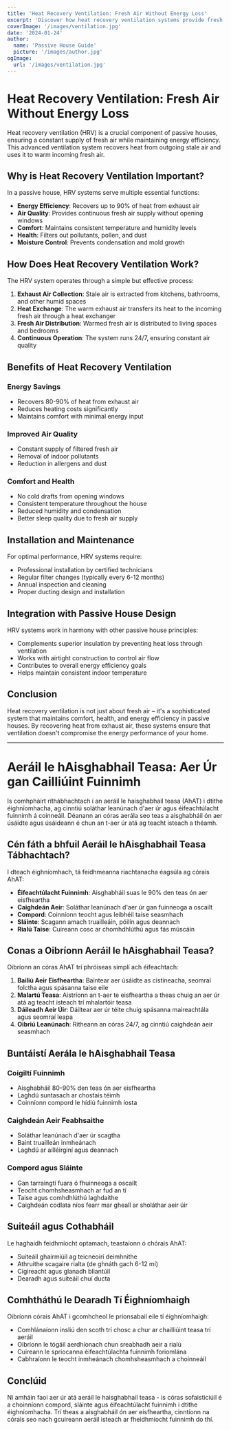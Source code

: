 ```yaml
---
title: 'Heat Recovery Ventilation: Fresh Air Without Energy Loss'
excerpt: 'Discover how heat recovery ventilation systems provide fresh air while maintaining energy efficiency in passive houses.'
coverImage: '/images/ventilation.jpg'
date: '2024-01-24'
author:
  name: 'Passive House Guide'
  picture: '/images/author.jpg'
ogImage:
  url: '/images/ventilation.jpg'
---
```


# Heat Recovery Ventilation: Fresh Air Without Energy Loss

Heat recovery ventilation (HRV) is a crucial component of passive houses, ensuring a constant supply of fresh air while maintaining energy efficiency. This advanced ventilation system recovers heat from outgoing stale air and uses it to warm incoming fresh air.

## Why is Heat Recovery Ventilation Important?

In a passive house, HRV systems serve multiple essential functions:

- **Energy Efficiency**: Recovers up to 90% of heat from exhaust air
- **Air Quality**: Provides continuous fresh air supply without opening windows
- **Comfort**: Maintains consistent temperature and humidity levels
- **Health**: Filters out pollutants, pollen, and dust
- **Moisture Control**: Prevents condensation and mold growth

## How Does Heat Recovery Ventilation Work?

The HRV system operates through a simple but effective process:

1. **Exhaust Air Collection**: Stale air is extracted from kitchens, bathrooms, and other humid spaces
2. **Heat Exchange**: The warm exhaust air transfers its heat to the incoming fresh air through a heat exchanger
3. **Fresh Air Distribution**: Warmed fresh air is distributed to living spaces and bedrooms
4. **Continuous Operation**: The system runs 24/7, ensuring constant air quality

## Benefits of Heat Recovery Ventilation

### Energy Savings
- Recovers 80-90% of heat from exhaust air
- Reduces heating costs significantly
- Maintains comfort with minimal energy input

### Improved Air Quality
- Constant supply of filtered fresh air
- Removal of indoor pollutants
- Reduction in allergens and dust

### Comfort and Health
- No cold drafts from opening windows
- Consistent temperature throughout the house
- Reduced humidity and condensation
- Better sleep quality due to fresh air supply

## Installation and Maintenance

For optimal performance, HRV systems require:

- Professional installation by certified technicians
- Regular filter changes (typically every 6-12 months)
- Annual inspection and cleaning
- Proper ducting design and installation

## Integration with Passive House Design

HRV systems work in harmony with other passive house principles:

- Complements superior insulation by preventing heat loss through ventilation
- Works with airtight construction to control air flow
- Contributes to overall energy efficiency goals
- Helps maintain consistent indoor temperature

## Conclusion

Heat recovery ventilation is not just about fresh air – it's a sophisticated system that maintains comfort, health, and energy efficiency in passive houses. By recovering heat from exhaust air, these systems ensure that ventilation doesn't compromise the energy performance of your home.

---

# Aeráil le hAisghabhail Teasa: Aer Úr gan Cailliúint Fuinnimh

Is comhpháirt ríthábhachtach í an aeráil le haisghabhail teasa (AhAT) i dtithe éighníomhacha, ag cinntiú soláthar leanúnach d'aer úr agus éifeachtúlacht fuinnimh á coinneáil. Déanann an córas aerála seo teas a aisghabháil ón aer úsáidte agus úsáideann é chun an t-aer úr atá ag teacht isteach a théamh.

## Cén fáth a bhfuil Aeráil le hAisghabhail Teasa Tábhachtach?

I dteach éighníomhach, tá feidhmeanna riachtanacha éagsúla ag córais AhAT:

- **Éifeachtúlacht Fuinnimh**: Aisghabháil suas le 90% den teas ón aer eisfheartha
- **Caighdeán Aeir**: Soláthar leanúnach d'aer úr gan fuinneoga a oscailt
- **Compord**: Coinníonn teocht agus leibhéil taise seasmhach
- **Sláinte**: Scagann amach truailleáin, póilín agus deannach
- **Rialú Taise**: Cuireann cosc ar chomhdhlúthú agus fás múscáin

## Conas a Oibríonn Aeráil le hAisghabhail Teasa?

Oibríonn an córas AhAT trí phróiseas simplí ach éifeachtach:

1. **Bailiú Aeir Eisfheartha**: Baintear aer úsáidte as cistineacha, seomraí folctha agus spásanna taise eile
2. **Malartú Teasa**: Aistríonn an t-aer te eisfheartha a theas chuig an aer úr atá ag teacht isteach trí mhalartóir teasa
3. **Dáileadh Aeir Úir**: Dáiltear aer úr téite chuig spásanna maireachtála agus seomraí leapa
4. **Oibriú Leanúnach**: Ritheann an córas 24/7, ag cinntiú caighdeán aeir seasmhach

## Buntáistí Aerála le hAisghabhail Teasa

### Coigiltí Fuinnimh
- Aisghabháil 80-90% den teas ón aer eisfheartha
- Laghdú suntasach ar chostais téimh
- Coinníonn compord le hídiú fuinnimh íosta

### Caighdeán Aeir Feabhsaithe
- Soláthar leanúnach d'aer úr scagtha
- Baint truailleán inmheánach
- Laghdú ar ailléirginí agus deannach

### Compord agus Sláinte
- Gan tarraingtí fuara ó fhuinneoga a oscailt
- Teocht chomhsheasmhach ar fud an tí
- Taise agus comhdhlúthú laghdaithe
- Caighdeán codlata níos fearr mar gheall ar sholáthar aeir úir

## Suiteáil agus Cothabháil

Le haghaidh feidhmíocht optamach, teastaíonn ó chórais AhAT:

- Suiteáil ghairmiúil ag teicneoirí deimhnithe
- Athruithe scagaire rialta (de ghnáth gach 6-12 mí)
- Cigireacht agus glanadh bliantúil
- Dearadh agus suiteáil chuí ducta

## Comhtháthú le Dearadh Tí Éighníomhaigh

Oibríonn córais AhAT i gcomhcheol le prionsabail eile tí éighníomhaigh:

- Comhlánaíonn insliú den scoth trí chosc a chur ar chailliúint teasa trí aeráil
- Oibríonn le tógáil aerdhíonach chun sreabhadh aeir a rialú
- Cuireann le spriocanna éifeachtúlachta fuinnimh foriomlána
- Cabhraíonn le teocht inmheánach chomhsheasmhach a choinneáil

## Conclúid

Ní amháin faoi aer úr atá aeráil le haisghabhail teasa - is córas sofaisticiúil é a choinníonn compord, sláinte agus éifeachtúlacht fuinnimh i dtithe éighníomhacha. Trí theas a aisghabháil ón aer eisfheartha, cinntíonn na córais seo nach gcuireann aeráil isteach ar fheidhmíocht fuinnimh do thí.
